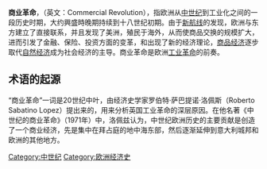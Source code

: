 '''商业革命'''，（英文：Commercial Revolution），指欧洲从[[中世纪|中世纪]]到工业化之间的一段历史时期，大约興盛時晚期持续到十八世纪初期。由于[[地理大发现|新航线]]的发现，欧洲与东方建立了直接联系，并且发现了美洲，殖民于海外，从而使商品交换的规模扩大，进而引发了金融、保险、投资方面的变革，和出现了新的经济理论，[[商品经济|商品经济]]逐步取代[[自然经济|自然经济]]成为社会经济的主导。商业革命是欧洲[[工业革命|工业革命]]的前奏。

==术语的起源==
“商业革命”一词是20世纪中叶，由经济史学家罗伯特·萨巴提诺·洛佩斯（Roberto Sabatino Lopez）提出来的，用来分析英国工业革命的深层原因。在他名著《中世纪的商业革命》（1971年）中，洛佩兹认为，中世纪欧洲历史的主要贡献是创造了一个商业经济，先是集中在拜占庭的地中海东部，然后逐渐延伸到意大利城邦和欧洲的其他地方。

{{欧洲历史小作品}}

[[Category:中世纪|Category:中世纪]]
[[Category:欧洲经济史|Category:欧洲经济史]]